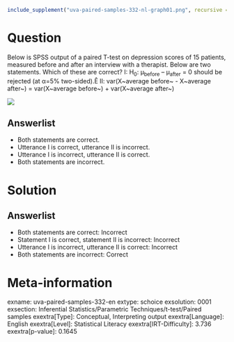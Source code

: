 ```r
include_supplement("uva-paired-samples-332-nl-graph01.png", recursive = TRUE)
```

Question
========

Below is SPSS output of a paired T-test on depression scores of 15 patients, measured before and after an interview with a therapist. Below are two statements. Which of these are correct? I: H~0~: μ~before~ -- μ~after~ = 0 should be rejected (at α=5% two-sided).Ê II: var(X~average before~ - X~average after~) = var(X~average before~) + var(X~average after~)

![](uva-paired-samples-332-nl-graph01.png)

Answerlist
----------

* Both statements are correct.
* Utterance I is correct, utterance II is incorrect.
* Utterance I is incorrect, utterance II is correct.
* Both statements are incorrect.

Solution
========

Answerlist
----------

* Both statements are correct: Incorrect
* Statement I is correct, statement II is incorrect: Incorrect
* Utterance I is incorrect, utterance II is correct: Incorrect
* Both statements are incorrect: Correct

Meta-information
================
exname: uva-paired-samples-332-en
extype: schoice
exsolution: 0001
exsection: Inferential Statistics/Parametric Techniques/t-test/Paired samples
exextra[Type]: Conceptual, Interpreting output
exextra[Language]: English
exextra[Level]: Statistical Literacy
exextra[IRT-Difficulty]: 3.736
exextra[p-value]: 0.1645
